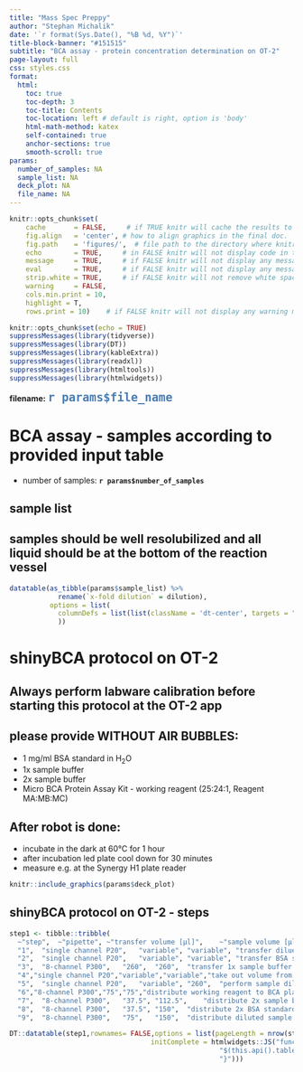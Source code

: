 ```yaml
---
title: "Mass Spec Preppy"
author: "Stephan Michalik"
date: '`r format(Sys.Date(), "%B %d, %Y")`'
title-block-banner: "#151515"
subtitle: "BCA assay - protein concentration determination on OT-2"
page-layout: full
css: styles.css
format:
  html:
    toc: true
    toc-depth: 3
    toc-title: Contents
    toc-location: left # default is right, option is 'body'
    html-math-method: katex
    self-contained: true
    anchor-sections: true
    smooth-scroll: true
params:
  number_of_samples: NA
  sample_list: NA
  deck_plot: NA
  file_name: NA
---
```




```r
knitr::opts_chunk$set(
    cache       = FALSE,     # if TRUE knitr will cache the results to reuse in future knits
    fig.align   = 'center', # how to align graphics in the final doc. 'left', 'right', 'center'
    fig.path    = 'figures/',  # file path to the directory where knitr shall store the graphics files
    echo        = TRUE,     # in FALSE knitr will not display code in the code chunk above it's results
    message     = TRUE,     # if FALSE knitr will not display any messages generated by code
    eval        = TRUE,     # if FALSE knitr will not display any messages generated by code
    strip.white = TRUE,     # if FALSE knitr will not remove white spaces at the beg or end of code chunk
    warning     = FALSE,
    cols.min.print = 10,
    highlight = T,
    rows.print = 10)    # if FALSE knitr will not display any warning messages in the final document
```



  <!-- setup and insert packages -->  

```r
knitr::opts_chunk$set(echo = TRUE)
suppressMessages(library(tidyverse))
suppressMessages(library(DT))
suppressMessages(library(kableExtra))
suppressMessages(library(readxl))
suppressMessages(library(htmltools))
suppressMessages(library(htmlwidgets))

```


**filename:** <span style="color:#4A7CB3; font-weight: bold; font-size:18.0pt">`r params$file_name`</span>


# BCA assay - samples according to provided input table

- number of samples: **`r params$number_of_samples`**

## sample list

::: {.callout-warning}
## samples should be well resolubilized and all liquid should be at the bottom of the reaction vessel
:::

```r
datatable(as_tibble(params$sample_list) %>% 
            rename(`x-fold dilution` = dilution),
          options = list(
            columnDefs = list(list(className = 'dt-center', targets = "_all"))
            ))
```

# shinyBCA protocol on OT-2

::: {.callout-important}
## Always perform labware calibration before starting this protocol at the OT-2 app
:::

::: {.callout-note appearance="simple" icon=false}
## please provide WITHOUT AIR BUBBLES:

- 1 mg/ml BSA standard in H~2~O
- 1x sample buffer
- 2x sample buffer
- Micro BCA Protein Assay Kit - working reagent (25:24:1, Reagent MA:MB:MC)
:::

::: {.callout-note}
## After robot is done:

- incubate in the dark at 60°C for 1 hour
- after incubation led plate cool down for 30 minutes 
- measure e.g. at the Synergy H1 plate reader
:::

```r
knitr::include_graphics(params$deck_plot)
```

## shinyBCA protocol on OT-2 - steps


```r
step1 <- tibble::tribble(
  ~"step",	~"pipette",	~"transfer volume [µl]",	~"sample volume [µl] after step",	~"descritpion",
  "1",	"single channel P20",	"variable",	"variable",	"transfer diluent (water) to preparation plate for the 2x BSA standard curve",
  "2",	"single channel P20",	"variable",	"variable",	"transfer BSA standard to preparation plate for the 2x BSA standard curve",
  "3",	"8-channel P300",	"260",	"260",	"transfer 1x sample buffer to preparation plate for dilution",
  "4","single channel P20","variable","variable","take out volume from the before distributed well for the sample dilution",
  "5",	"single channel P20",	"variable",	"260",	"perform sample dilution",
  "6","8-channel P300","75","75","distribute working reagent to BCA plate",
  "7",	"8-channel P300",	"37.5",	"112.5",	"distribute 2x sample buffer for standard wells",
  "8",	"8-channel P300",	"37.5",	"150",	"distribute 2x BSA standard curve to BCA plate",
  "9",	"8-channel P300",	"75",	"150",	"distribute diluted sample to BCA plate")

DT::datatable(step1,rownames= FALSE,options = list(pageLength = nrow(step1),
                                   initComplete = htmlwidgets::JS("function(settings, json) {",
                                                    "$(this.api().table().header()).css({'background-color': '#000', 'color': '#fff'});",
                                                    "}")))

```
